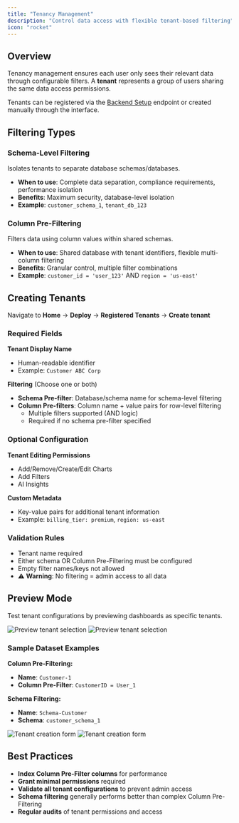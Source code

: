```yaml
---
title: "Tenancy Management"
description: "Control data access with flexible tenant-based filtering"
icon: "rocket"
---
```


## Overview

Tenancy management ensures each user only sees their relevant data through configurable filters. A **tenant** represents a group of users sharing the same data access permissions.

Tenants can be registered via the [Backend Setup](/deploy-dashboards/backend-setup) endpoint or created manually through the interface.

## Filtering Types

### Schema-Level Filtering
Isolates tenants to separate database schemas/databases.
- **When to use**: Complete data separation, compliance requirements, performance isolation
- **Benefits**: Maximum security, database-level isolation
- **Example**: `customer_schema_1`, `tenant_db_123`

### Column Pre-Filtering  
Filters data using column values within shared schemas.
- **When to use**: Shared database with tenant identifiers, flexible multi-column filtering
- **Benefits**: Granular control, multiple filter combinations
- **Example**: `customer_id = 'user_123'` AND `region = 'us-east'`

## Creating Tenants

Navigate to **Home** → **Deploy** → **Registered Tenants** → **Create tenant**

### Required Fields

**Tenant Display Name**
- Human-readable identifier
- Example: `Customer ABC Corp`

**Filtering** (Choose one or both)
- **Schema Pre-filter**: Database/schema name for schema-level filtering
- **Column Pre-filters**: Column name + value pairs for row-level filtering
  - Multiple filters supported (AND logic)
  - Required if no schema pre-filter specified

### Optional Configuration

**Tenant Editing Permissions**
- Add/Remove/Create/Edit Charts
- Add Filters
- AI Insights

**Custom Metadata**
- Key-value pairs for additional tenant information
- Example: `billing_tier: premium`, `region: us-east`

### Validation Rules

- Tenant name required
- Either schema OR Column Pre-Filtering must be configured
- Empty filter names/keys not allowed
- ⚠️ **Warning**: No filtering = admin access to all data

## Preview Mode

Test tenant configurations by previewing dashboards as specific tenants.

<Frame>
  <img className="block dark:hidden" src="/images/build-your-first-dashboard/light/preview-as.png" alt="Preview tenant selection" />
  <img className="hidden dark:block" src="/images/build-your-first-dashboard/dark/preview-as-dark.png" alt="Preview tenant selection" />
</Frame>

### Sample Dataset Examples

**Column Pre-Filtering:**
- **Name**: `Customer-1`
- **Column Pre-Filter**: `CustomerID = User_1`

**Schema Filtering:**
- **Name**: `Schema-Customer`
- **Schema**: `customer_schema_1`

<Frame>
  <img className="block dark:hidden" src="/images/build-your-first-dashboard/light/tenancy-light-register.png" alt="Tenant creation form" />
  <img className="hidden dark:block" src="/images/build-your-first-dashboard/dark/tenancy-dark-register.png" alt="Tenant creation form" />
</Frame>

## Best Practices

- **Index Column Pre-Filter columns** for performance
- **Grant minimal permissions** required
- **Validate all tenant configurations** to prevent admin access
- **Schema filtering** generally performs better than complex Column Pre-Filtering
- **Regular audits** of tenant permissions and access